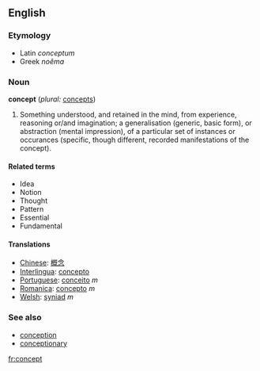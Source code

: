 ==English==

=== Etymology ===
*Latin ''conceptum''
*Greek ''noêma''

===Noun===
'''concept'''  (''plural:'' [[concepts]])
#Something understood, and retained in the mind, from experience, reasoning or/and imagination; a generalisation (generic, basic form), or abstraction (mental impression), of a particular set of instances or occurances (specific, though different, recorded manifestations of the concept).

====Related terms====
*Idea
*Notion
*Thought
*Pattern
*Essential
*Fundamental

====Translations====
*[[Chinese]]: [[概念]]
*[[Interlingua]]: [[concepto]]
*[[Portuguese]]: [[conceito]] ''m''
*[[Romanica]]: [[concepto]] ''m''
*[[Welsh]]: [[syniad]] ''m''

=== See also ===
*[[conception]]
*[[conceptionary]]

[[fr:concept]]